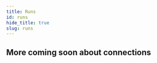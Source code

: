 ```yaml
---
title: Runs
id: runs
hide_title: true
slug: runs
---
```



<DocPageHeader
  title="Runs"
  subtitle="The Neosync platform is an open-source composable platform that is built to scale horizontally and vertically. "
/>

## More coming soon about connections
